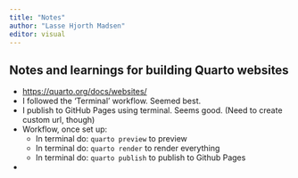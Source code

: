 ```yaml
---
title: "Notes"
author: "Lasse Hjorth Madsen"
editor: visual
---
```


## Notes and learnings for building Quarto websites

-   <https://quarto.org/docs/websites/>
-   I followed the 'Terminal' workflow. Seemed best.
-   I publish to GitHub Pages using terminal. Seems good. (Need to create custom url, though)
-   Workflow, once set up:
    -   In terminal do: `quarto preview` to preview
    -   In terminal do: `quarto render` to render everything
    -   In terminal do: `quarto publish` to publish to Github Pages
-   

